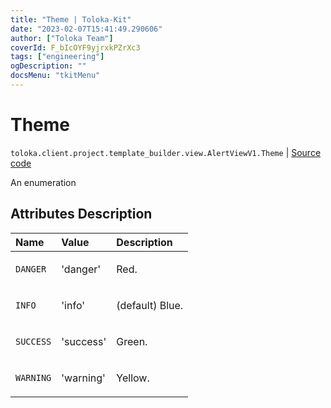 ```yaml
---
title: "Theme | Toloka-Kit"
date: "2023-02-07T15:41:49.290606"
author: ["Toloka Team"]
coverId: F_bIcOYF9yjrxkPZrXc3
tags: ["engineering"]
ogDescription: ""
docsMenu: "tkitMenu"
---
```


# Theme
`toloka.client.project.template_builder.view.AlertViewV1.Theme` | [Source code](https://github.com/Toloka/toloka-kit/blob/v1.1.3/src/client/project/template_builder/view.py#L87)

An enumeration

## Attributes Description

| Name | Value | Description |
| :------| :-----------| :----------| 
`DANGER`|'danger'|<p>Red.</p>
`INFO`|'info'|<p>(default) Blue.</p>
`SUCCESS`|'success'|<p>Green.</p>
`WARNING`|'warning'|<p>Yellow.</p>
